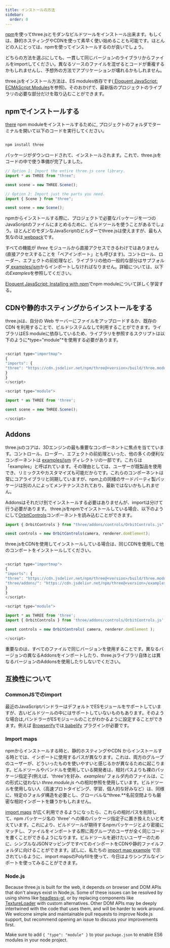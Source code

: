 ```yaml
---
title: インストールの方法
sidebar:
  order: 0
---
```


[ npm](https://www.npmjs.com/)を使ってthree.jsとモダンなビルドツールをインストール出来ます。もしくは、静的ホスティングやCDNを使って素早く使い始めることも可能です。ほとんどの人にとっては、npmを使ってインストールするのが良いでしょう。

どちらの方法を選ぶにしても、一貫して同じバージョンのライブラリからファイルをimportしてください。異なるソースのファイルを混ぜるとコードが重複するかもしれませんし、予想外の方法でアプリケーションが壊れるかもしれません。

three.jsをインストール方法は、ES modules依存です([ Eloquent JavaScript: ECMAScript Modules](https://eloquentjavascript.net/10_modules.html#h_hF2FmOVxw7)を参照)。そのおかげで、最新版のプロジェクトのライブラリの必要な部分だけを取り込むことができます。

## npmでインストールする

[ there](https://www.npmjs.com/package/three) npm moduleをインストールするために, プロジェクトのフォルダでターミナルを開いて以下のコードを実行してください。

```javascript

npm install three

```

パッケージがダウンロードされて、インストールされます。これで、three.jsをコードの中で使う準備が完了しました。

```javascript
// Option 1: Import the entire three.js core library.
import * as THREE from "three";

const scene = new THREE.Scene();

// Option 2: Import just the parts you need.
import { Scene } from "three";

const scene = new Scene();
```

npmからインストールする際に、プロジェクトで必要なパッケージを一つのJavaScriptのファイルにまとめるために、ビルドツールを使うことがあるでしょう。ほとんどのモダンなJavaScriptのビルダーでthree.jsは使えますが、最も人気なのは[ webpack](https://webpack.js.org/)です。

すべての機能が _three_ モジュールから直接アクセスできるわけではありません(直接アクセスすることを「ベアインポート」とも呼びます)。コントロール、ローダー、エフェクトの前処理など、ライブラリの他の一般的な部分はサプフォルダ[ examples/jsm](https://github.com/mrdoob/three.js/tree/dev/examples/jsm)からインポートしなければなりません。詳細については、以下の*Examples*を参照してください。

[ Eloquent JavaScript: Installing with npm](https://eloquentjavascript.net/20_node.html#h_J6hW/SmL/a)でnpm moduleについて詳しく学習する。

## CDNや静的ホスティングからインストールをする

three.jsは、自分の Web サーバーにファイルをアップロードするか、既存の CDN を利用することで、ビルドシステムなしで利用することができます。ライブラリはES moduleに依存しているため、ライブラリを参照するスクリプトは以下のように*type="module"*を使用する必要があります。

```javascript

<script type="importmap">
{
"imports": {
"three": "https://cdn.jsdelivr.net/npm/three@<version>/build/three.module.js"
}
}
</script>

<script type="module">

import * as THREE from 'three';

const scene = new THREE.Scene();

</script>
```

## Addons

three.jsのコアは、3Dエンジンの最も重要なコンポーネントに焦点を当てています。コントロール、ローダー、エフェクトの前処理といった、他の多くの便利なコンポーネントは [ examples/jsm](https://github.com/mrdoob/three.js/tree/dev/examples/jsm) ディレクトリの一部です。これらは「examples」と呼ばれています。その理由としては、ユーザーが既製品を使用でき、リミックスやカスタマイズも可能だからです。これらのコンポーネントは常にコアライブラリと同期していますが、npm上の同様のサードパーティ製パッケージは別の人によってメンテナンスされており、最新ではないかもしれません。

Addonsはそれだけ別でインストールする必要はありませんが、importは分けて行う必要があります。 three.jsをnpmでインストールしている場合、以下のようにして[OrbitControls](examples/controls/OrbitControls)コンポーネントを読み込むことができます。

```javascript
import { OrbitControls } from "three/addons/controls/OrbitControls.js";

const controls = new OrbitControls(camera, renderer.domElement);
```

three.jsをCDNを使用してインストールしている場合は、同じCDNを使用して他のコンポートをインストールしてください。

```javascript

<script type="importmap">
{
"imports": {
"three": "https://cdn.jsdelivr.net/npm/three@<version>/build/three.module.js",
"three/addons/": "https://cdn.jsdelivr.net/npm/three@<version>/examples/jsm/"
}
}
</script>

<script type="module">

import * as THREE from 'three';
import { OrbitControls } from 'three/addons/controls/OrbitControls.js';

const controls = new OrbitControls( camera, renderer.domElement );

</script>
```

重要なのは、すべてのファイルで同じバージョンを使用することです。異なるバージョンの異なるAddonsをインポートしたり、three.jsライブラリ自体とは異なるバージョンのAddonsを使用したりしないでください。

## 互換性について

### CommonJSでのimport

最近のJavaScriptバンドラーはデフォルトでESモジュールをサポートしていますが、古いビルドツールの中にはサポートしていないものもあります。そのような場合は,バンドラーがESモジュールのことがわかるように設定することができます。例えば [ Browserify](http://browserify.org/)では[ babelify](https://github.com/babel/babelify) プラグインが必要です。

### Import maps

npmからインストールする時と、静的ホスティングやCDN からインストールする時とでは、インポートに使用するパスが異なります。これは、両方のグループのユーザーが、どういったものを使いやすいと感じるかが異なるために起こります。ビルドツールやバンドルを使用している開発者は、相対パスよりも裸のパッケージ指定子(例えば、'three')を好み、_examples/_ フォルダ内のファイルは、この形式に従わない _three.module.js_ への相対参照を使用しています。ビルドツールを使用しない人（高速プロトタイピング、学習、個人的な好みなど）は、同様に、特定のフォルダ構造を必要とし、グローバルな*three.\**名前空間よりも厳密な相対インポートを嫌うかもしれません。

[ import maps](https://github.com/WICG/import-maps) が広く利用できるようになったら、これらの相対パスを削除して、npm パッケージ名の 'three' への裸のパッケージ指定子に置き換えたいと考えています。これにより、ビルドツールが期待するnpmパッケージとより密接にマッチし、ファイルをインポートする際に両グループのユーザが全く同じコードを書くことができるようになります。ビルドツールを避けたいユーザーのために、シンプルなJSONマッピングですべてのインポートをCDNや静的ファイルフォルダに向けることができます。試しに、私たちの
[ import map example](https://glitch.com/edit/#!/three-import-map?path=index.html) で示されているように、import mapsのPolyfillを使って、今日はよりシンプルなインポートを使ってみることができます。

### Node.js

Because three.js is built for the web, it depends on browser and DOM APIs that don't always exist in Node.js. Some of these issues can be resolved by using shims like [ headless-gl](https://github.com/stackgl/headless-gl), or by replacing components like [TextureLoader](api/loaders/TextureLoader) with custom alternatives. Other DOM APIs may be deeply intertwined with the code that uses them, and will be harder to work around. We welcome simple and maintainable pull requests to improve Node.js support, but recommend opening an issue to discuss your improvements first.

Make sure to add `{ "type": "module" }` to your `package.json` to enable ES6 modules in your node project.
